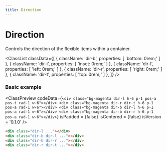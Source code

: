```yaml
---
title: Direction
---
```



# Direction

Controls the direction of the flexible items within a container.

<ClassList
  classData={[
    {
      className: 'dir-b',
      properties: [
        'bottom: 0rem;'
      ]
    },
    {
      className: 'dir-i',
      properties: [
        'inset: 0rem;'
      ]
    },
    {
      className: 'dir-l',
      properties: [
        'left: 0rem;'
      ]
    },
    {
      className: 'dir-r',
      properties: [
        'right: 0rem;'
      ]
    },
    {
      className: 'dir-t',
      properties: [
        'top: 0rem;'
      ]
    },
  ]}
/>

### Basic example

<ClassPreview
  codeData={`
    <div class="bg-magenta dir-l h-6 p-1 pos-a pos-t rad-1 w-6"></div>
    <div class="bg-magenta dir-r dir-t h-6 p-1 pos-a rad-1 w-6"></div>
    <div class="bg-magenta dir-b dir-l h-6 p-1 pos-a rad-1 w-6"></div>
    <div class="bg-magenta dir-b dir-r h-6 p-1 pos-a rad-1 w-6"></div>
  `}
  isPadded = {false}
  isCentered = {false}
  isVersion = '0.1.0'
/>

```html
<div class="dir-l ..."></div>
<div class="dir-b dir-l ..."></div>
<div class="dir-b dir-r ..."></div>
<div class="dir-r dir-t ..."></div>
```